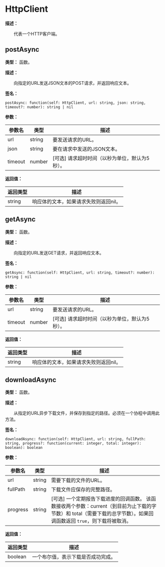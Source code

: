 
# HttpClient

**描述：**

&emsp;&emsp;代表一个HTTP客户端。

## postAsync

**类型：** 函数。

**描述：**

&emsp;&emsp;向指定的URL发送JSON文本的POST请求，并返回响应文本。

**签名：**
```tl
postAsync: function(self: HttpClient, url: string, json: string, timeout?: number): string | nil
```

**参数：**

| 参数名 | 类型 | 描述 |
| --- | --- | --- |
| url | string | 要发送请求的URL。 |
| json | string | 要在请求中发送的JSON文本。 |
| timeout | number | [可选] 请求超时时间（以秒为单位，默认为5秒）。 |

**返回值：**

| 返回类型 | 描述 |
| --- | --- |
| string | 响应体的文本，如果请求失败则返回nil。 |

## getAsync

**类型：** 函数。

**描述：**

&emsp;&emsp;向指定的URL发送GET请求，并返回响应文本。

**签名：**
```tl
getAsync: function(self: HttpClient, url: string, timeout?: number): string | nil
```

**参数：**

| 参数名 | 类型 | 描述 |
| --- | --- | --- |
| url | string | 要发送请求的URL。 |
| timeout | number | [可选] 请求超时时间（以秒为单位，默认为5秒）。 |

**返回值：**

| 返回类型 | 描述 |
| --- | --- |
| string | 响应体的文本，如果请求失败则返回nil。 |

## downloadAsync

**类型：** 函数。

**描述：**

&emsp;&emsp;从指定的URL异步下载文件，并保存到指定的路径。必须在一个协程中调用此方法。

**签名：**
```tl
downloadAsync: function(self: HttpClient, url: string, fullPath: string, progress?: function(current: integer, total: integer): boolean): boolean
```

**参数：**

| 参数名 | 类型 | 描述 |
| --- | --- | --- |
| url | string | 需要下载的文件的URL。 |
| fullPath | string | 下载文件应保存的完整路径。 |
| progress | string | [可选] 一个定期报告下载进度的回调函数。	该函数接收两个参数：current（到目前为止下载的字节数）和 total（需要下载的总字节数）。如果回调函数返回 `true`，则下载将被取消。 |

**返回值：**

| 返回类型 | 描述 |
| --- | --- |
| boolean | 一个布尔值，表示下载是否成功完成。 |